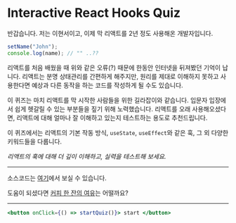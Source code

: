 
# Interactive React Hooks Quiz

반갑습니다. 저는 이현서이고, 이제 막 리액트를 2년 정도 사용해온 개발자입니다.

```js showLineNumbers
setName("John");
console.log(name); // "" ..??
```

리액트를 처음 배웠을 때 위와 같은 오류(?) 때문에 한동안 인터넷을 뒤져봤던 기억이 납니다. 리액트는 분명 상태관리를 간편하게 해주지만, 원리를 제대로 이해하지 못하고 사용한다면 예상과 다른 동작을 하는 코드를 작성하게 될 수도 있습니다.

이 퀴즈는 마치 리액트를 막 시작한 사람들을 위한 길라잡이와 같습니다. 입문자 입장에서 쉽게 헷갈릴 수 있는 부분들을 짚기 위해 노력했습니다. 리액트를 오래 사용해오셨다면, 리액트에 대해 얼마나 잘 이해하고 있는지 테스트하는 용도로 추천드립니다.

이 퀴즈에서는 리액트의 기본 작동 방식, `useState`, `useEffect`와 같은 훅, 그 외 다양한 키워드들을 다룹니다.

_리액트의 훅에 대해 더 깊이 이해하고, 실력을 테스트해 보세요._

---

소스코드는 [여기](https://github.com/geniusLHS/interactive-react-hooks-quiz)에서 보실 수 있습니다.

도움이 되셨다면 [커피 한 잔의 여유](https://buymeacoffee.com/geniuslhs)는 어떨까요?

---

```jsx
<button onClick={() => startQuiz()}> start </button>
```

<StartButton />
